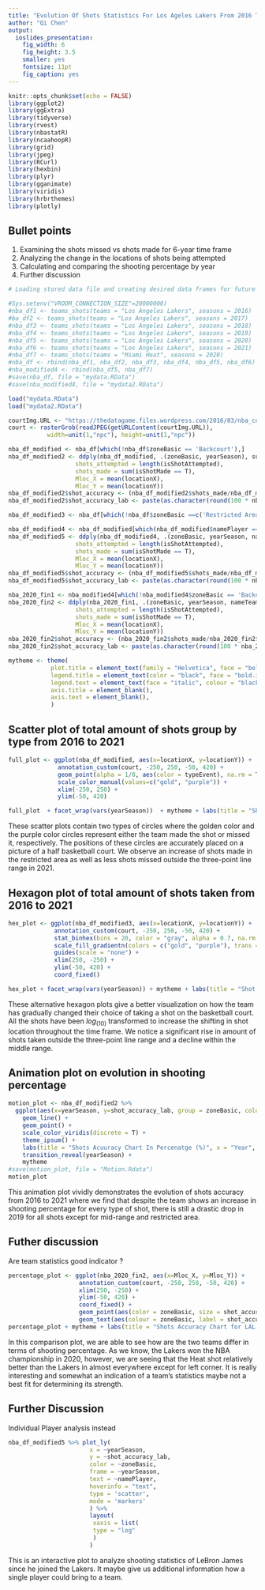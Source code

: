 ```yaml
---
title: "Evolution Of Shots Statistics For Los Ageles Lakers From 2016 To 2021 "
author: "Qi Chen"
output: 
  ioslides_presentation: 
    fig_width: 6
    fig_height: 3.5
    smaller: yes
    fontsize: 11pt
    fig_caption: yes
---
```


```r
knitr::opts_chunk$set(echo = FALSE)
library(ggplot2)
library(ggExtra)
library(tidyverse)
library(rvest)
library(nbastatR)
library(ncaahoopR)
library(grid)
library(jpeg)
library(RCurl)
library(hexbin)
library(plyr)
library(gganimate)
library(viridis)
library(hrbrthemes)
library(plotly)
```

## Bullet points
1. Examining the shots missed vs shots made for 6-year time frame 
2. Analyzing the change in the locations of shots being attempted 
3. Calculating and comparing the shooting percentage by year 
4. Further discussion

```r
# Loading stored data file and creating desired data frames for future analysis

#Sys.setenv("VROOM_CONNECTION_SIZE"=20000000)
#nba_df1 <- teams_shots(teams = "Los Angeles Lakers", seasons = 2016)
#ba_df2 <- teams_shots(teams = "Los Angeles Lakers", seasons = 2017)
#nba_df3 <- teams_shots(teams = "Los Angeles Lakers", seasons = 2018)
#nba_df4 <- teams_shots(teams = "Los Angeles Lakers", seasons = 2019)
#nba_df5 <- teams_shots(teams = "Los Angeles Lakers", seasons = 2020)
#nba_df6 <- teams_shots(teams = "Los Angeles Lakers", seasons = 2021)
#nba_df7 <- teams_shots(teams = "Miami Heat", seasons = 2020)
#nba_df <- rbind(nba_df1, nba_df2, nba_df3, nba_df4, nba_df5, nba_df6)
#nba_modified4 <- rbind(nba_df5, nba_df7)
#save(nba_df, file = "mydata.RData")
#save(nba_modified4, file = "mydata2.RData")

load("mydata.RData")
load("mydata2.RData")

courtImg.URL <- "https://thedatagame.files.wordpress.com/2016/03/nba_court.jpg"
court <- rasterGrob(readJPEG(getURLContent(courtImg.URL)),
           width=unit(1,"npc"), height=unit(1,"npc"))

nba_df_modified <- nba_df[which(!nba_df$zoneBasic == 'Backcourt'),]
nba_df_modified2 <- ddply(nba_df_modified, .(zoneBasic, yearSeason), summarize, 
                   shots_attempted = length(isShotAttempted),
                   shots_made = sum(isShotMade == T),
                   Mloc_X = mean(locationX),
                   Mloc_Y = mean(locationY))
nba_df_modified2$shot_accuracy <- (nba_df_modified2$shots_made/nba_df_modified2$shots_attempted)
nba_df_modified2$shot_accuracy_lab <- paste(as.character(round(100 * nba_df_modified2$shot_accuracy, 1)), "%", sep="")

nba_df_modified3 <- nba_df[which(!nba_df$zoneBasic ==c('Restricted Area','Backcourt')),]

nba_df_modified4 <- nba_df_modified[which(nba_df_modified$namePlayer =='LeBron James'),]
nba_df_modified5 <- ddply(nba_df_modified4, .(zoneBasic, yearSeason, namePlayer), summarize, 
                   shots_attempted = length(isShotAttempted),
                   shots_made = sum(isShotMade == T),
                   Mloc_X = mean(locationX),
                   Mloc_Y = mean(locationY))
nba_df_modified5$shot_accuracy <- (nba_df_modified5$shots_made/nba_df_modified5$shots_attempted)
nba_df_modified5$shot_accuracy_lab <- paste(as.character(round(100 * nba_df_modified5$shot_accuracy, 1)), "%", sep="")

nba_2020_fin1 <- nba_modified4[which(!nba_modified4$zoneBasic == 'Backcourt'),]
nba_2020_fin2 <- ddply(nba_2020_fin1, .(zoneBasic, yearSeason, nameTeam), summarize, 
                   shots_attempted = length(isShotAttempted),
                   shots_made = sum(isShotMade == T),
                   Mloc_X = mean(locationX),
                   Mloc_Y = mean(locationY))
nba_2020_fin2$shot_accuracy <- (nba_2020_fin2$shots_made/nba_2020_fin2$shots_attempted)
nba_2020_fin2$shot_accuracy_lab <- paste(as.character(round(100 * nba_2020_fin2$shot_accuracy, 1)), "%", sep="")

mytheme <- theme(
            plot.title = element_text(family = "Helvetica", face = "bold"),
            legend.title = element_text(color = "black", face = "bold.italic", family = "Helvetica"),
            legend.text = element_text(face = "italic", colour = "black", family = "Helvetica"),
            axis.title = element_blank(),
            axis.text = element_blank(),
            )
```

## Scatter plot of total amount of shots group by type from 2016 to 2021
```r
full_plot <- ggplot(nba_df_modified, aes(x=locationX, y=locationY)) + 
              annotation_custom(court, -250, 250, -50, 420) +
              geom_point(alpha = 1/8, aes(color = typeEvent), na.rm = T) +
              scale_color_manual(values=c("gold", "purple")) +
              xlim(-250, 250) +
              ylim(-50, 420) 

full_plot  + facet_wrap(vars(yearSeason))  + mytheme + labs(title = "Shot Chart By Type For LAL From 2016 To 2021")
```
These scatter plots contain two types of circles where the golden color and the purple color circles represent either the team made the shot or missed it, respectively. The positions of these circles are accurately placed on a picture of a half basketball court. We observe an increase of shots made in the restricted area as well as less shots missed outside the three-point line range in 2021.

## Hexagon plot of total amount of shots taken from 2016 to 2021
```r
hex_plot <- ggplot(nba_df_modified3, aes(x=locationX, y=locationY)) + 
             annotation_custom(court, -250, 250, -50, 420) +
             stat_binhex(bins = 20, color = "gray", alpha = 0.7, na.rm = T) +
             scale_fill_gradientn(colors = c("gold", "purple"), trans = "log10") +
             guides(scale = "none") +
             xlim(250, -250) +
             ylim(-50, 420) +
             coord_fixed()

hex_plot + facet_wrap(vars(yearSeason)) + mytheme + labs(title = "Shot Chart By Location For LAL From 2016 To 2021")
```
These alternative hexagon plots give a better visualization on how the team has gradually changed their choice of taking a shot on the basketball court. All the shots have been $log_(10)$ transformed to increase the shifting in shot location throughout the time frame. We notice a significant rise in amount of shots taken outside the three-point line range and a decline within the middle range.

## Animation plot on evolution in shooting percentage
```r
motion_plot <- nba_df_modified2 %>%
  ggplot(aes(x=yearSeason, y=shot_accuracy_lab, group = zoneBasic, color = zoneBasic)) +
    geom_line() +
    geom_point() +
    scale_color_viridis(discrete = T) +
    theme_ipsum() +
    labs(title = "Shots Acuuracy Chart In Percenatge (%)", x = "Year", y = "Accuracy in percentage(%)") +
    transition_reveal(yearSeason) +
    mytheme
#save(motion_plot, file = "Motion.Rdata")
motion_plot
```
 This animation plot vividly demonstrates the evolution of shots accuracy from 2016 to 2021 where we find that despite the team shows an increase in shooting percentage for every type of shot, there is still a drastic drop in 2019 for all shots except for mid-range and restricted area.
 
## Futher discussion 
Are team statistics good indicator ?

```r
percentage_plot <- ggplot(nba_2020_fin2, aes(x=Mloc_X, y=Mloc_Y)) + 
                    annotation_custom(court, -250, 250, -50, 420) +
                    xlim(250, -250) +
                    ylim(-50, 420) +
                    coord_fixed() +
                    geom_point(aes(color = zoneBasic, size = shot_accuracy, shape = nameTeam), alpha = 0.7) +
                    geom_text(aes(colour = zoneBasic, label = shot_accuracy_lab), vjust = -1.2, size = 3)
percentage_plot + mytheme + labs(title = "Shots Accuracy Chart for LAL vs MIA In 2020")

```
In this comparison plot, we are able to see how are the two teams differ in terms of shooting percentage. As we know, the Lakers won the NBA championship in 2020, however, we are seeing that the Heat shot relatively better than the Lakers in almost everywhere except for left corner. It is really interesting and somewhat an indication of a team's statistics maybe not a best fit for determining its strength.

## Further Discussion
Individual Player analysis instead
```r
nba_df_modified5 %>% plot_ly(
                       x = ~yearSeason, 
                       y = ~shot_accuracy_lab, 
                       color = ~zoneBasic, 
                       frame = ~yearSeason, 
                       text = ~namePlayer, 
                       hoverinfo = "text",
                       type = 'scatter',
                       mode = 'markers'
                       ) %>%
                       layout(
                        xaxis = list(
                        type = "log"
                        )
                       )
```
This is an interactive plot to analyze shooting statistics of LeBron James since he joined the Lakers. It maybe give us additional information how a single player could bring to a team.

